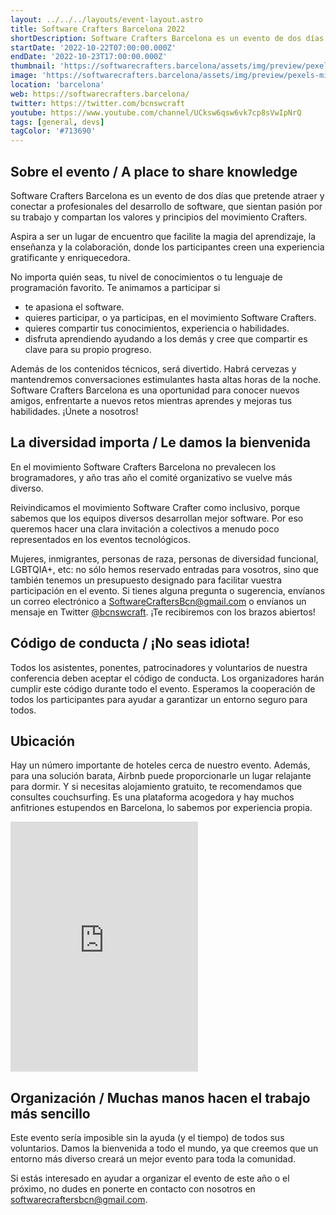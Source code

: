 ```yaml
---
layout: ../../../layouts/event-layout.astro
title: Software Crafters Barcelona 2022
shortDescription: Software Crafters Barcelona es un evento de dos días que pretende atraer y conectar a profesionales del desarrollo de software, que sientan pasión por su trabajo y compartan los valores y principios del movimiento Crafters.
startDate: '2022-10-22T07:00:00.000Z'
endDate: '2022-10-23T17:00:00.000Z'
thumbnail: 'https://softwarecrafters.barcelona/assets/img/preview/pexels-michelangelo-buonarroti-8728388.jpg'
image: 'https://softwarecrafters.barcelona/assets/img/preview/pexels-michelangelo-buonarroti-8728388.jpg'
location: 'barcelona'
web: https://softwarecrafters.barcelona/
twitter: https://twitter.com/bcnswcraft
youtube: https://www.youtube.com/channel/UCksw6qsw6vk7cp8sVwIpNrQ
tags: [general, devs]
tagColor: '#713690'
---
```


## **Sobre el evento** / A place to share knowledge

Software Crafters Barcelona es un evento de dos días que pretende atraer y conectar a profesionales del desarrollo de software, que sientan pasión por su trabajo y compartan los valores y principios del movimiento Crafters.

Aspira a ser un lugar de encuentro que facilite la magia del aprendizaje, la enseñanza y la colaboración, donde los participantes creen una experiencia gratificante y enriquecedora.

No importa quién seas, tu nivel de conocimientos o tu lenguaje de programación favorito. Te animamos a participar si

- te apasiona el software.
- quieres participar, o ya participas, en el movimiento Software Crafters.
- quieres compartir tus conocimientos, experiencia o habilidades.
- disfruta aprendiendo ayudando a los demás y cree que compartir es clave para su propio progreso.

Además de los contenidos técnicos, será divertido. Habrá cervezas y mantendremos conversaciones estimulantes hasta altas horas de la noche. Software Crafters Barcelona es una oportunidad para conocer nuevos amigos, enfrentarte a nuevos retos mientras aprendes y mejoras tus habilidades. ¡Únete a nosotros!

## **La diversidad importa** / Le damos la bienvenida

En el movimiento Software Crafters Barcelona no prevalecen los brogramadores, y año tras año el comité organizativo se vuelve más diverso.

Reivindicamos el movimiento Software Crafter como inclusivo, porque sabemos que los equipos diversos desarrollan mejor software. Por eso queremos hacer una clara invitación a colectivos a menudo poco representados en los eventos tecnológicos.

Mujeres, inmigrantes, personas de raza, personas de diversidad funcional, LGBTQIA+, etc: no sólo hemos reservado entradas para vosotros, sino que también tenemos un presupuesto designado para facilitar vuestra participación en el evento. Si tienes alguna pregunta o sugerencia, envíanos un correo electrónico a SoftwareCraftersBcn@gmail.com o envíanos un mensaje en Twitter <a target="_blank" href="https://twitter.com/bcnswcraft">@bcnswcraft</a>. ¡Te recibiremos con los brazos abiertos!

<h2>
  <b>Código de conducta</b> / ¡No seas idiota!
</h2>

Todos los asistentes, ponentes, patrocinadores y voluntarios de nuestra conferencia deben aceptar el código de conducta. Los organizadores harán cumplir este código durante todo el evento. Esperamos la cooperación de todos los participantes para ayudar a garantizar un entorno seguro para todos.

## Ubicación

Hay un número importante de hoteles cerca de nuestro evento. Además, para una solución barata, Airbnb puede proporcionarle un lugar relajante para dormir. Y si necesitas alojamiento gratuito, te recomendamos que consultes couchsurfing. Es una plataforma acogedora y hay muchos anfitriones estupendos en Barcelona, lo sabemos por experiencia propia.

<iframe
  className="mt-4 w-full"
  height="400"
  src="https://www.google.com/maps/embed?pb=!1m18!1m12!1m3!1d2992.9124666156285!2d2.1934550158081367!3d41.39770537926334!2m3!1f0!2f0!3f0!3m2!1i1024!2i768!4f13.1!3m3!1m2!1s0x12a4a3170af16e65%3A0xe67be0eeaca3663f!2sBAU%2C+Centro+Universitario+de+Dise%C3%B1o+de+Barcelona!5e0!3m2!1sen!2ses!4v1554399765288!5m2!1sen!2ses"
  style="border:0"
  allowfullscreen=""
></iframe>

## **Organización** / Muchas manos hacen el trabajo más sencillo

Este evento sería imposible sin la ayuda (y el tiempo) de todos sus voluntarios. Damos la bienvenida a todo el mundo, ya que creemos que un entorno más diverso creará un mejor evento para toda la comunidad.

Si estás interesado en ayudar a organizar el evento de este año o el próximo, no dudes en ponerte en contacto con nosotros en softwarecraftersbcn@gmail.com.
